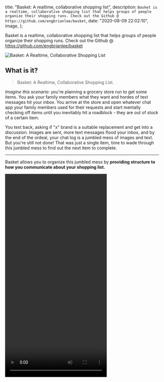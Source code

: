 
  title: "Basket: A realtime, collaborative shopping list",
  description: `Basket is a realtime, collaborative shopping list that helps groups of people organize their shopping runs. Check out the Github @ https://github.com/engbrianlee/basket`,
  date: "2020-08-09 22:02:10",
  image,
};

Basket is a realtime, collaborative shopping list that helps groups of people organize their shopping runs. Check out the Github @ https://github.com/engbrianlee/basket

<!--more-->

<img src={image} alt="Basket: A Realtime, Collaborative Shopping List" />

## What is it?

> Basket: A Realtime, Collaborative Shopping List.

_Imagine this scenario_: you're planning a grocery store run to get some items. You ask your family members what they want and hordes of text messages hit your inbox. You arrive at the store and open whatever chat app your family members used for their requests and start mentally checking off items until you inevitably hit a roadblock - they are out of stock of a certain item.

You text back, asking if "x" brand is a suitable replacement and get into a discussion. Images are sent, more text messages flood your inbox, and by the end of the ordeal, your chat log is a jumbled mess of images and text. But you're still not done! That was just a single item, time to wade through this jumbled mess to find out the next item to complete.

---

Basket allows you to organize this jumbled mess by **providing structure to how you communicate about your shopping list.**

<video src={overviewVideo} width="333" height="666" autoPlay loop />

Items are organized as you would expect from a shopping list app but the real power comes from **the ability to communicate in realtime**.

There's **no app to install** as it **runs on any browser** and **sharing a list is as simple as sharing a uniquely generated link**.

<video src={copyLinkVideo} width="333" height="666" autoPlay loop />

## Features

- **Authentication** (managed by Auth0)
- **Caching** (never fetches redudant data)
- **Optimistic Responses** (UI updates the moment you perform an action, resulting in a snappy user experience)
- **Network Retries** (won't crash on unstable connections)
- **Gestures** (swipe to edit/delete)
- **Dark Mode** (a VERY important feature 😛)

You can see how these features evolved and were integrated through the [project's Github commits](https://github.com/engbrianlee/basket/commits/master).

## Tech Stack

After an initial project ideation and planning phase, I was able to develop the entire app in approximately 2 weeks due to these amazing technologies:

### Frontend

- **React (Create React App)**: Frontend Framework
- **TailwindCSS**: CSS
- **Apollo Client**: GraphQL Client

### Backend

- **Hasura**: GraphQL Engine, Authorization, Serverless Function Integration

### Authentication

- **Auth0**: Authentication

## Conclusion & Disclaimer

> Disclaimer: Do not use this app to store any sensitive information; it is for DEMO purposes only.

Check out the [Github](https://github.com/engbrianlee/basket).

Check out the [demo](BASKET_LIVE_SITE_LINK).

There are still a lot of core features to complete:

- Push Notifications
- Better UX/UI for realtime capabilities
- [Many, many more](https://github.com/engbrianlee/basket/issues)
